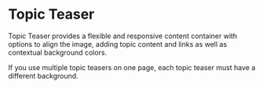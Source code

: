 
<Meta of={TopicTeaserStories} />

<div className="hide-col-default container">
  
# Topic Teaser

<div className="lead">
  Topic Teaser provides a flexible and responsive content container with options to align the image,
  adding topic content and links as well as contextual background colors.
</div>

If you use multiple topic teasers on one page, each topic teaser must have a different background.

</div>

<Canvas className="topic-teaser-full-width-storybook" of={TopicTeaserStories.Default} />

<div className="hide-col-default container">
  <Controls of={TopicTeaserStories.Default} />
</div>

<div className="hide-col-default container">
  <StylesPackageImport components={['topic-teaser']} />
</div>
